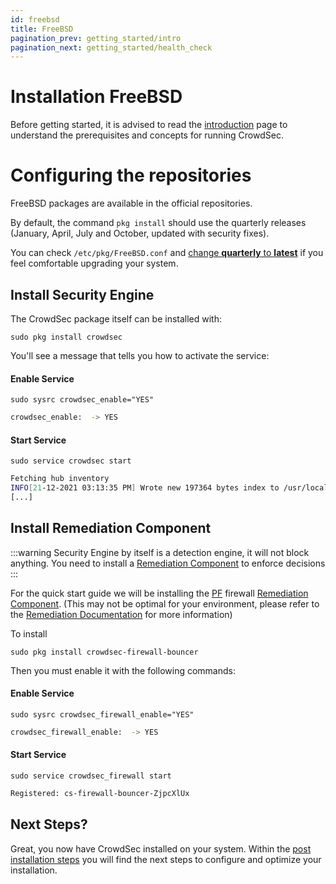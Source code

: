 ```yaml
---
id: freebsd
title: FreeBSD
pagination_prev: getting_started/intro
pagination_next: getting_started/health_check
---
```


# Installation FreeBSD

Before getting started, it is advised to read the [introduction](/unversioned/getting_started/introduction.mdx) page to understand the prerequisites and concepts for running CrowdSec.

# Configuring the repositories

FreeBSD packages are available in the official repositories.

By default, the command `pkg install` should use the quarterly releases (January, April, July and October, updated with security fixes).

You can check `/etc/pkg/FreeBSD.conf` and [change **quarterly** to **latest**](https://wiki.freebsd.org/Ports/QuarterlyBranch) if you feel comfortable upgrading your system.

## Install Security Engine

The CrowdSec package itself can be installed with:

```shell
sudo pkg install crowdsec
```

You'll see a message that tells you how to activate the service:

#### Enable Service

```shell
sudo sysrc crowdsec_enable="YES"
```

```bash title="Command Output"
crowdsec_enable:  -> YES
```

#### Start Service

```shell
sudo service crowdsec start
```

```bash title="Command Output"
Fetching hub inventory
INFO[21-12-2021 03:13:35 PM] Wrote new 197364 bytes index to /usr/local/etc/crowdsec/hub/.index.json 
[...]
```

## Install Remediation Component

:::warning
Security Engine by itself is a detection engine, it will not block anything. You need to install a [Remediation Component](/bouncers/intro.md) to enforce decisions
:::

For the quick start guide we will be installing the [PF](https://en.wikipedia.org/wiki/PF_(firewall)) firewall [Remediation Component](/bouncers/intro.md). (This may not be optimal for your environment, please refer to the [Remediation Documentation](/bouncers/intro.md) for more information)

To install 

```shell
sudo pkg install crowdsec-firewall-bouncer
```

Then you must enable it with the following commands:

#### Enable Service

```shell
sudo sysrc crowdsec_firewall_enable="YES"
```

```bash title="Command Output"
crowdsec_firewall_enable:  -> YES
```

#### Start Service

```shell
sudo service crowdsec_firewall start
```

```bash title="Command Output"
Registered: cs-firewall-bouncer-ZjpcXlUx
```

## Next Steps?

Great, you now have CrowdSec installed on your system. Within the [post installation steps](/getting_started/next_steps.mdx) you will find the next steps to configure and optimize your installation.
